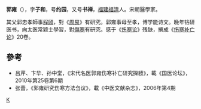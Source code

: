 '''郭雍'''（{{bd|?||?|}}），字'''子和'''，号'''约园'''，又号'''书禅'''，[[福建|福建]][[福清|福清]]人。宋朝醫學家。

其父郭忠孝師事[[程頤|程頤]]，對《[[周易|周易]]》有研究。郭雍事母至孝，博学能诗文。晚年钻研医书，向太医常颖士學習，對[[傷寒|傷寒]]有研究。感于《[[伤寒论|伤寒论]]》残缺，撰成《[[伤寒补亡论|伤寒补亡论]]》20卷。

== 參考 ==
*吕芹、卞华、孙中堂，《宋代名医郭雍伤寒补亡研究探赜》，載《国医论坛》，2010年第25卷第6期
*张蕾，《郭雍研究伤寒方法刍议》，載《中医文献杂志》，2006年第4期

{{宋朝人物小作品}}
[[category:宋朝醫學家|K]]